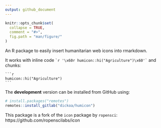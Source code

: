 ```yaml
---
output: github_document
---
```


<!-- README.md is generated from README.Rmd. Please edit that file -->

```r
knitr::opts_chunk$set(
  collapse = TRUE,
  comment = "#>",
  fig.path = "man/figure/"
)
```

An R package to easily insert humanitarian web icons into rmarkdown.

It works with inline code `` `r '\x60r humicon::hi("Agriculture")\x60'` `` and chunks:

````
```r
humicon::hi("Agriculture")
```
````

The **development** version can be installed from GitHub using:

```r
# install.packages("remotes")
remotes::install_gitlab("dickoa/humicon")
```

This package is a fork of the `icon` package by `ropensci`: https://github.com/ropenscilabs/icon
